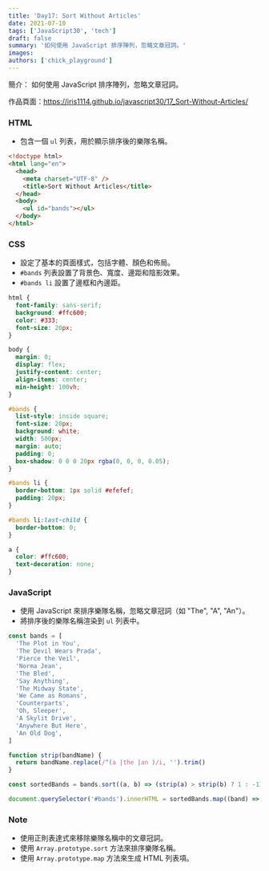 ```yaml
---
title: 'Day17: Sort Without Articles'
date: 2021-07-10
tags: ['JavaScript30', 'tech']
draft: false
summary: '如何使用 JavaScript 排序陣列，忽略文章冠詞。'
images:
authors: ['chick_playground']
---
```


簡介： 如何使用 JavaScript 排序陣列，忽略文章冠詞。

作品頁面：https://iris1114.github.io/javascript30/17_Sort-Without-Articles/

### HTML

- 包含一個 `ul` 列表，用於顯示排序後的樂隊名稱。

```html
<!doctype html>
<html lang="en">
  <head>
    <meta charset="UTF-8" />
    <title>Sort Without Articles</title>
  </head>
  <body>
    <ul id="bands"></ul>
  </body>
</html>
```

### CSS

- 設定了基本的頁面樣式，包括字體、顏色和佈局。
- `#bands` 列表設置了背景色、寬度、邊距和陰影效果。
- `#bands li` 設置了邊框和內邊距。

```css
html {
  font-family: sans-serif;
  background: #ffc600;
  color: #333;
  font-size: 20px;
}

body {
  margin: 0;
  display: flex;
  justify-content: center;
  align-items: center;
  min-height: 100vh;
}

#bands {
  list-style: inside square;
  font-size: 20px;
  background: white;
  width: 500px;
  margin: auto;
  padding: 0;
  box-shadow: 0 0 0 20px rgba(0, 0, 0, 0.05);
}

#bands li {
  border-bottom: 1px solid #efefef;
  padding: 20px;
}

#bands li:last-child {
  border-bottom: 0;
}

a {
  color: #ffc600;
  text-decoration: none;
}
```

### JavaScript

- 使用 JavaScript 來排序樂隊名稱，忽略文章冠詞（如 "The", "A", "An"）。
- 將排序後的樂隊名稱渲染到 `ul` 列表中。

```javascript
const bands = [
  'The Plot in You',
  'The Devil Wears Prada',
  'Pierce the Veil',
  'Norma Jean',
  'The Bled',
  'Say Anything',
  'The Midway State',
  'We Came as Romans',
  'Counterparts',
  'Oh, Sleeper',
  'A Skylit Drive',
  'Anywhere But Here',
  'An Old Dog',
]

function strip(bandName) {
  return bandName.replace(/^(a |the |an )/i, '').trim()
}

const sortedBands = bands.sort((a, b) => (strip(a) > strip(b) ? 1 : -1))

document.querySelector('#bands').innerHTML = sortedBands.map((band) => `<li>${band}</li>`).join('')
```

### Note

- 使用正則表達式來移除樂隊名稱中的文章冠詞。
- 使用 `Array.prototype.sort` 方法來排序樂隊名稱。
- 使用 `Array.prototype.map` 方法來生成 HTML 列表項。
